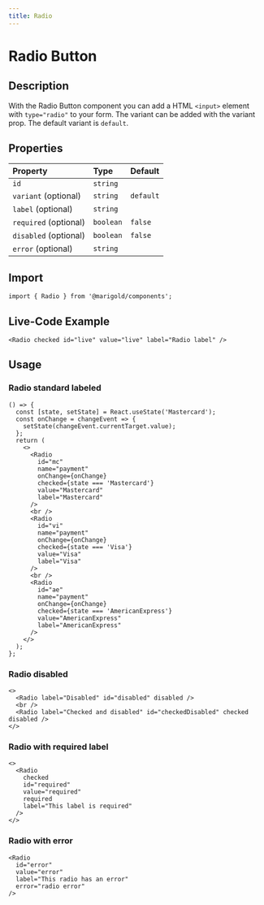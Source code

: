 ```yaml
---
title: Radio
---
```


# Radio Button

## Description

With the Radio Button component you can add a HTML `<input>` element with `type="radio"` to your form.
The variant can be added with the variant prop. The default variant is `default`.

## Properties

| Property              | Type      | Default   |
| :-------------------- | :-------- | :-------- |
| `id`                  | `string`  |           |
| `variant` (optional)  | `string`  | `default` |
| `label` (optional)    | `string`  |           |
| `required` (optional) | `boolean` | `false`   |
| `disabled` (optional) | `boolean` | `false`   |
| `error` (optional)    | `string`  |           |

## Import

```tsx code
import { Radio } from '@marigold/components';
```

## Live-Code Example

```tsx live
<Radio checked id="live" value="live" label="Radio label" />
```

## Usage

### Radio standard labeled

```tsx
() => {
  const [state, setState] = React.useState('Mastercard');
  const onChange = changeEvent => {
    setState(changeEvent.currentTarget.value);
  };
  return (
    <>
      <Radio
        id="mc"
        name="payment"
        onChange={onChange}
        checked={state === 'Mastercard'}
        value="Mastercard"
        label="Mastercard"
      />
      <br />
      <Radio
        id="vi"
        name="payment"
        onChange={onChange}
        checked={state === 'Visa'}
        value="Visa"
        label="Visa"
      />
      <br />
      <Radio
        id="ae"
        name="payment"
        onChange={onChange}
        checked={state === 'AmericanExpress'}
        value="AmericanExpress"
        label="AmericanExpress"
      />
    </>
  );
};
```

### Radio disabled

```tsx
<>
  <Radio label="Disabled" id="disabled" disabled />
  <br />
  <Radio label="Checked and disabled" id="checkedDisabled" checked disabled />
</>
```

### Radio with required label

```tsx
<>
  <Radio
    checked
    id="required"
    value="required"
    required
    label="This label is required"
  />
</>
```

### Radio with error

```tsx
<Radio
  id="error"
  value="error"
  label="This radio has an error"
  error="radio error"
/>
```
